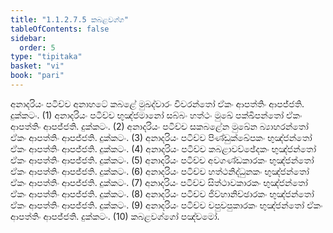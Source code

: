 ```yaml
---
title: "1.1.2.7.5 කබළවග්ග"
tableOfContents: false
sidebar:
  order: 5
type: "tipitaka"
basket: "vi"
book: "pari"
---
```



<DynamicBreadcrumb />

<Division number="179" book="pari">

<Paragraph number="535" book="pari">
අනාදරියං පටිච්ච අනාහටේ කබළේ මුඛද්වාරං විවරන්තෝ ඒකං ආපත්තිං ආපජ්ජති. දුක්කටං. (1)
</Paragraph>

<Paragraph number="536" book="pari">
අනාදරියං පටිච්ච භුඤ්ජමානෝ සබ්බං හත්ථං මුඛේ පක්ඛිපන්තෝ ඒකං ආපත්තිං ආපජ්ජති. දුක්කටං. (2)
</Paragraph>

<Paragraph number="537" book="pari">
අනාදරියං පටිච්ච සකබළේන මුඛේන බ්‍යාහරන්තෝ ඒකං ආපත්තිං ආපජ්ජති. දුක්කටං. (3)
</Paragraph>

<Paragraph number="538" book="pari">
අනාදරියං පටිච්ච පිණ්ඩුක්ඛේපකං භුඤ්ජන්තෝ ඒකං ආපත්තිං ආපජ්ජති. දුක්කටං. (4)
</Paragraph>

<Paragraph number="539" book="pari">
අනාදරියං පටිච්ච කබළාවච්ඡේදකං භුඤ්ජන්තෝ ඒකං ආපත්තිං ආපජ්ජති. දුක්කටං. (5)
</Paragraph>

<Paragraph number="540" book="pari">
අනාදරියං පටිච්ච අවගණ්ඩකාරකං භුඤ්ජන්තෝ ඒකං ආපත්තිං ආපජ්ජති. දුක්කටං. (6)
</Paragraph>

<Paragraph number="541" book="pari">
අනාදරියං පටිච්ච හත්ථනිද්ධුනකං භුඤ්ජන්තෝ ඒකං ආපත්තිං ආපජ්ජති. දුක්කටං. (7)
</Paragraph>

<Paragraph number="542" book="pari">
අනාදරියං පටිච්ච සිත්ථාවකාරකං භුඤ්ජන්තෝ ඒකං ආපත්තිං ආපජ්ජති. දුක්කටං. (8)
</Paragraph>

<Paragraph number="543" book="pari">
අනාදරියං පටිච්ච ජිව්හානිච්ඡාරකං භුඤ්ජන්තෝ ඒකං ආපත්තිං ආපජ්ජති. දුක්කටං. (9)
</Paragraph>

<Paragraph number="544" book="pari">
අනාදරියං පටිච්ච චපුචපුකාරකං භුඤ්ජන්තෝ ඒකං ආපත්තිං ආපජ්ජති. දුක්කටං. (10)

</Paragraph>
</Division>

<Paragraph number="545" type="center" book="pari">
කබළවග්ගෝ පඤ්චමෝ.
</Paragraph>